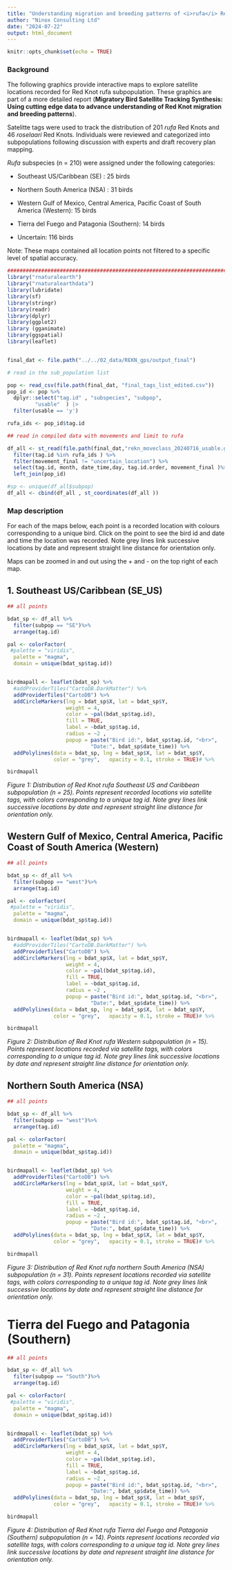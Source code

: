 ```yaml
---
title: "Understanding migration and breeding patterns of <i>rufa</i> Red Knot subpopulations"
author: "Ninox Consulting Ltd"
date: "2024-07-22"
output: html_document
---
```


```r
knitr::opts_chunk$set(echo = TRUE)
```



### Background

The following graphics provide interactive maps to explore satellite locations recorded for Red Knot rufa subpopulation. These graphics are part of a more detailed report (**Migratory Bird Satellite Tracking Synthesis: Using cutting edge data to advance understanding of Red Knot migration and breeding patterns**). 


Satelitte tags were used to track the distribution of 201 <i>rufa</i> Red Knots and 46 <i>roselaari</i> Red Knots. Individuals were reviewed and categorized into subpopulations following discussion with experts and draft recovery plan mapping.

<i>Rufa</i> subspecies (n = 210) were assigned under the following categories: 

- Southeast US/Caribbean (SE) : 25 birds

- Northern South America (NSA) : 31 birds

- Western Gulf of Mexico, Central America, Pacific Coast of South America (Western): 15 birds

- Tierra del Fuego and Patagonia (Southern): 14 birds

- Uncertain: 116 birds


Note: These maps contained all location points not filtered to a specific level of spatial accuracy. 

```r

####################################################################################
library("rnaturalearth")
library("rnaturalearthdata")
library(lubridate)
library(sf)
library(stringr)
library(readr)
library(dplyr)
library(ggplot2)
library (gganimate)
library(ggspatial)
library(leaflet)


final_dat <- file.path("../../02_data/REKN_gps/output_final")

# read in the sub_population list 

pop <- read_csv(file.path(final_dat, "final_tags_list_edited.csv"))
pop_id <- pop %>% 
  dplyr::select("tag.id" , "subspecies", "subpop", 
         "usable"  ) |> 
  filter(usable == 'y') 

rufa_ids <- pop_id$tag.id

## read in compiled data with movements and limit to rufa 

df_all <- st_read(file.path(final_dat,"rekn_moveclass_20240716_usable.gpkg" ), quiet = T) %>% 
  filter(tag.id %in% rufa_ids ) %>% 
  filter(movement_final != "uncertain_location") %>% 
  select(tag.id, month, date_time,day, tag.id.order, movement_final )%>% 
  left_join(pop_id)

#sp <- unique(df_all$subpop)
df_all <- cbind(df_all , st_coordinates(df_all ))

```


### Map description

For each of the maps below, each point is a recorded location with colours corresponding to a unique bird. 
Click on the point to see the bird id and date and time the location was recorded. Note grey lines link successive locations by date and represent straight line distance for orientation only.

Maps can be zoomed in and out using the + and - on the top right of each map. 

## 1. Southeast US/Caribbean (SE_US)

```r

## all points 

bdat_sp <- df_all %>% 
  filter(subpop == "SE")%>% 
  arrange(tag.id)

pal <- colorFactor(
 #palette = "viridis",
  palette = "magma",
  domain = unique(bdat_sp$tag.id))


birdmapall <- leaflet(bdat_sp) %>%
  #addProviderTiles("CartoDB.DarkMatter") %>%
  addProviderTiles("CartoDB") %>%
  addCircleMarkers(lng = bdat_sp$X, lat = bdat_sp$Y, 
                   weight = 4, 
                   color = ~pal(bdat_sp$tag.id), 
                   fill = TRUE,
                   label = ~bdat_sp$tag.id,
                   radius = ~2 ,
                   popup = paste("Bird id:", bdat_sp$tag.id, "<br>",
                           "Date:", bdat_sp$date_time)) %>%
  addPolylines(data = bdat_sp, lng = bdat_sp$X, lat = bdat_sp$Y,
               color = "grey",   opacity = 0.1, stroke = TRUE)# %>%

birdmapall

```

_Figure 1: Distribution of Red Knot rufa Southeast US and Caribbean subpopulation (n = 25). Points represent recorded locations via satellite tags, with colors corresponding to a unique tag id. Note grey lines link successive locations by date and represent straight line distance for orientation only._



## Western Gulf of Mexico, Central America, Pacific Coast of South America (Western) 


```r

## all points 

bdat_sp <- df_all %>% 
  filter(subpop == "west")%>% 
  arrange(tag.id)

pal <- colorFactor(
 #palette = "viridis",
  palette = "magma",
  domain = unique(bdat_sp$tag.id))


birdmapall <- leaflet(bdat_sp) %>%
  #addProviderTiles("CartoDB.DarkMatter") %>%
  addProviderTiles("CartoDB") %>%
  addCircleMarkers(lng = bdat_sp$X, lat = bdat_sp$Y, 
                   weight = 4, 
                   color = ~pal(bdat_sp$tag.id), 
                   fill = TRUE,
                   label = ~bdat_sp$tag.id,
                   radius = ~2 ,
                   popup = paste("Bird id:", bdat_sp$tag.id, "<br>",
                           "Date:", bdat_sp$date_time)) %>%
  addPolylines(data = bdat_sp, lng = bdat_sp$X, lat = bdat_sp$Y,
               color = "grey",   opacity = 0.1, stroke = TRUE)# %>%

birdmapall

```

_Figure 2: Distribution of Red Knot rufa Western subpopulation (n = 15). Points represent locations recorded via satellite tags, with colors corresponding to a unique tag id. Note grey lines link successive locations by date and represent straight line distance for orientation only._


## Northern South America (NSA) 


```r

## all points 

bdat_sp <- df_all %>% 
  filter(subpop == "west")%>% 
  arrange(tag.id)

pal <- colorFactor(
  palette = "magma",
  domain = unique(bdat_sp$tag.id))


birdmapall <- leaflet(bdat_sp) %>%
  addProviderTiles("CartoDB") %>%
  addCircleMarkers(lng = bdat_sp$X, lat = bdat_sp$Y, 
                   weight = 4, 
                   color = ~pal(bdat_sp$tag.id), 
                   fill = TRUE,
                   label = ~bdat_sp$tag.id,
                   radius = ~2 ,
                   popup = paste("Bird id:", bdat_sp$tag.id, "<br>",
                           "Date:", bdat_sp$date_time)) %>%
  addPolylines(data = bdat_sp, lng = bdat_sp$X, lat = bdat_sp$Y,
               color = "grey",   opacity = 0.1, stroke = TRUE)# %>%

birdmapall

```

_Figure 3: Distribution of Red Knot rufa northern South America (NSA) subpopulation (n = 31). Points represent locations recorded via satellite tags, with colors corresponding to a unique tag id. Note grey lines link successive locations by date and represent straight line distance for orientation only._


#	Tierra del Fuego and Patagonia (Southern)

```r

## all points 

bdat_sp <- df_all %>% 
  filter(subpop == "South")%>% 
  arrange(tag.id)

pal <- colorFactor(
 #palette = "viridis",
  palette = "magma",
  domain = unique(bdat_sp$tag.id))


birdmapall <- leaflet(bdat_sp) %>%
  addProviderTiles("CartoDB") %>%
  addCircleMarkers(lng = bdat_sp$X, lat = bdat_sp$Y, 
                   weight = 4, 
                   color = ~pal(bdat_sp$tag.id), 
                   fill = TRUE,
                   label = ~bdat_sp$tag.id,
                   radius = ~2 ,
                   popup = paste("Bird id:", bdat_sp$tag.id, "<br>",
                           "Date:", bdat_sp$date_time)) %>%
  addPolylines(data = bdat_sp, lng = bdat_sp$X, lat = bdat_sp$Y,
               color = "grey",   opacity = 0.1, stroke = TRUE)# %>%

birdmapall

```

_Figure 4: Distribution of Red Knot rufa Tierra del Fuego and Patagonia (Southern) subpopulation (n = 14). Points represent locations recorded via satellite tags, with colors corresponding to a unique tag id. Note grey lines link successive locations by date and represent straight line distance for orientation only._
